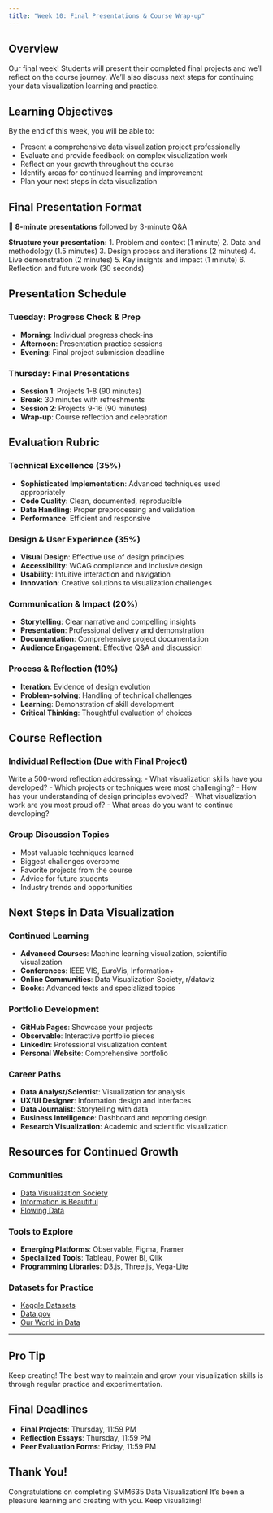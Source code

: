 ```yaml
---
title: "Week 10: Final Presentations & Course Wrap-up"
---
```


::: {.week-card}
## Overview
Our final week! Students will present their completed final projects and we'll reflect on the course journey. We'll also discuss next steps for continuing your data visualization learning and practice.
:::

## Learning Objectives

By the end of this week, you will be able to:

- Present a comprehensive data visualization project professionally
- Evaluate and provide feedback on complex visualization work
- Reflect on your growth throughout the course
- Identify areas for continued learning and improvement
- Plan your next steps in data visualization

## Final Presentation Format

🎯 **8-minute presentations** followed by 3-minute Q&A

**Structure your presentation:**
1. Problem and context (1 minute)
2. Data and methodology (1.5 minutes)
3. Design process and iterations (2 minutes)
4. Live demonstration (2 minutes)
5. Key insights and impact (1 minute)
6. Reflection and future work (30 seconds)

## Presentation Schedule

### Tuesday: Progress Check & Prep
- **Morning**: Individual progress check-ins
- **Afternoon**: Presentation practice sessions
- **Evening**: Final project submission deadline

### Thursday: Final Presentations
- **Session 1**: Projects 1-8 (90 minutes)
- **Break**: 30 minutes with refreshments
- **Session 2**: Projects 9-16 (90 minutes)
- **Wrap-up**: Course reflection and celebration

## Evaluation Rubric

### Technical Excellence (35%)
- **Sophisticated Implementation**: Advanced techniques used appropriately
- **Code Quality**: Clean, documented, reproducible
- **Data Handling**: Proper preprocessing and validation
- **Performance**: Efficient and responsive

### Design & User Experience (35%)
- **Visual Design**: Effective use of design principles
- **Accessibility**: WCAG compliance and inclusive design
- **Usability**: Intuitive interaction and navigation
- **Innovation**: Creative solutions to visualization challenges

### Communication & Impact (20%)
- **Storytelling**: Clear narrative and compelling insights
- **Presentation**: Professional delivery and demonstration
- **Documentation**: Comprehensive project documentation
- **Audience Engagement**: Effective Q&A and discussion

### Process & Reflection (10%)
- **Iteration**: Evidence of design evolution
- **Problem-solving**: Handling of technical challenges
- **Learning**: Demonstration of skill development
- **Critical Thinking**: Thoughtful evaluation of choices

## Course Reflection

### Individual Reflection (Due with Final Project)
Write a 500-word reflection addressing:
- What visualization skills have you developed?
- Which projects or techniques were most challenging?
- How has your understanding of design principles evolved?
- What visualization work are you most proud of?
- What areas do you want to continue developing?

### Group Discussion Topics
- Most valuable techniques learned
- Biggest challenges overcome
- Favorite projects from the course
- Advice for future students
- Industry trends and opportunities

## Next Steps in Data Visualization

### Continued Learning
- **Advanced Courses**: Machine learning visualization, scientific visualization
- **Conferences**: IEEE VIS, EuroVis, Information+
- **Online Communities**: Data Visualization Society, r/dataviz
- **Books**: Advanced texts and specialized topics

### Portfolio Development
- **GitHub Pages**: Showcase your projects
- **Observable**: Interactive portfolio pieces
- **LinkedIn**: Professional visualization content
- **Personal Website**: Comprehensive portfolio

### Career Paths
- **Data Analyst/Scientist**: Visualization for analysis
- **UX/UI Designer**: Information design and interfaces
- **Data Journalist**: Storytelling with data
- **Business Intelligence**: Dashboard and reporting design
- **Research Visualization**: Academic and scientific visualization

## Resources for Continued Growth

### Communities
- [Data Visualization Society](https://www.datavisualizationsociety.org/)
- [Information is Beautiful](https://www.informationisbeautiful.net/)
- [Flowing Data](https://flowingdata.com/)

### Tools to Explore
- **Emerging Platforms**: Observable, Figma, Framer
- **Specialized Tools**: Tableau, Power BI, Qlik
- **Programming Libraries**: D3.js, Three.js, Vega-Lite

### Datasets for Practice
- [Kaggle Datasets](https://www.kaggle.com/datasets)
- [Data.gov](https://www.data.gov/)
- [Our World in Data](https://ourworldindata.org/)

---

::: {.callout-tip}
## Pro Tip
Keep creating! The best way to maintain and grow your visualization skills is through regular practice and experimentation.
:::

::: {.callout-warning}
## Final Deadlines
- **Final Projects**: Thursday, 11:59 PM
- **Reflection Essays**: Thursday, 11:59 PM
- **Peer Evaluation Forms**: Friday, 11:59 PM
:::

::: {.callout-note}
## Thank You!
Congratulations on completing SMM635 Data Visualization! It's been a pleasure learning and creating with you. Keep visualizing!
:::
